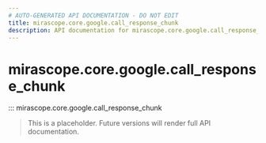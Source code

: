 ```yaml
---
# AUTO-GENERATED API DOCUMENTATION - DO NOT EDIT
title: mirascope.core.google.call_response_chunk
description: API documentation for mirascope.core.google.call_response_chunk
---
```


# mirascope.core.google.call_response_chunk

::: mirascope.core.google.call_response_chunk

> This is a placeholder. Future versions will render full API documentation.

